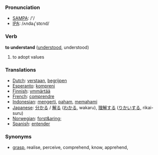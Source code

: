 === Pronunciation ===
*[[w:SAMPA|SAMPA]]: /'/
*[[w:IPA|IPA]]: /ʌndəɻ'stεnd/

=== Verb ===

'''to understand''' ([[understood]], understood)

# to adopt values 
=== Translations ===
*[[Dutch]]: [[verstaan]], [[begrijpen]]
*[[Esperanto]]: [[kompreni]]
*[[Finnish]]: [[ymmärtää]]
*[[French]]: [[comprendre]]
*[[Indonesian]]: [[mengerti]], [[paham]], [[paham|memahami]]
*[[Japanese]]: [[分かる]] / [[解る]] ([[わかる]], wakaru), [[理解]]する ([[りかい]]する, rikai-suru)
*[[Norwegian]]: [[forst&aring;]]
*[[Spanish]]: [[entender]]

=== Synonyms ===
*[[grasp]], realise, perceive, comprehend, know, apprehend,